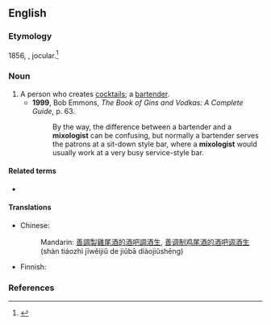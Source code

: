 ==English==

===Etymology===
1856, {{suffix|mix|ologist|lang=en}}, jocular.<ref>{{R:Online Etymology Dictionary}}</ref>

===Noun===
{{en-noun}}

# A person who creates [[cocktails]]; a [[bartender]].
#* '''1999''', Bob Emmons, ''The Book of Gins and Vodkas: A Complete Guide'', p. 63.
#*: By the way, the difference between a bartender and a '''mixologist''' can be confusing, but normally a bartender serves the patrons at a sit-down style bar, where a '''mixologist''' would usually work at a very busy service-style bar.

====Related terms====
* {{l|en|mixology}}

====Translations====
{{trans-top|person who creates cocktails}}
* Chinese:
*: Mandarin: {{qualifier|no exact term exists}} [[善]][[調製]][[雞尾酒]][[的]][[酒吧]][[調酒生]], [[善]][[调制]][[鸡尾酒]][[的]][[酒吧]][[调酒生]] (shàn tiáozhì jīwěijiǔ de jiǔbā diàojiǔshēng)
{{trans-mid}}
* Finnish: {{t|fi|baarimikko}}
{{trans-bottom}}

===References===
<references/>